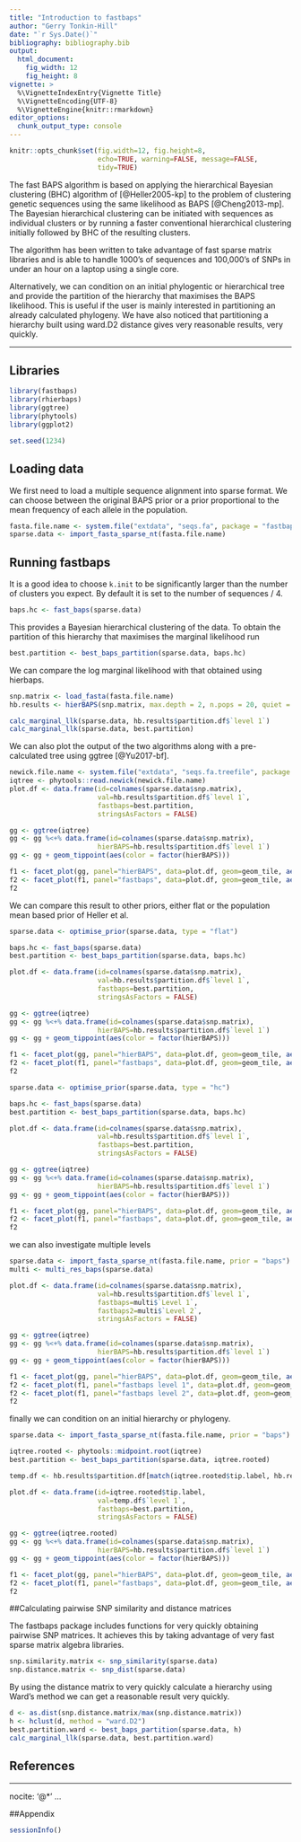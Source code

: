 ```yaml
---
title: "Introduction to fastbaps"
author: "Gerry Tonkin-Hill"
date: "`r Sys.Date()`"
bibliography: bibliography.bib
output: 
  html_document:
    fig_width: 12
    fig_height: 8
vignette: >
  %\VignetteIndexEntry{Vignette Title}
  %\VignetteEncoding{UTF-8}
  %\VignetteEngine{knitr::rmarkdown}
editor_options: 
  chunk_output_type: console
---
```


```r
knitr::opts_chunk$set(fig.width=12, fig.height=8,
                      echo=TRUE, warning=FALSE, message=FALSE,
                      tidy=TRUE)
```

The fast BAPS algorithm is based on applying the hierarchical Bayesian clustering (BHC) algorithm of [@Heller2005-kp] to the problem of clustering genetic sequences using the same likelihood as BAPS [@Cheng2013-mp]. The Bayesian hierarchical clustering can be initiated with sequences as individual clusters or by running a faster conventional hierarchical clustering initially followed by BHC of the resulting clusters.

The algorithm has been written to take advantage of fast sparse matrix libraries and is able to handle 1000's of sequences and 100,000's of SNPs in under an hour on a laptop using a single core.

Alternatively, we can condition on an initial phylogentic or hierarchical tree and provide the partition of the hierarchy that maximises the BAPS likelihood. This is useful if the user is mainly interested in partitioning an already calculated phylogeny. We have also noticed that partitioning a hierarchy built using ward.D2 distance gives very reasonable results, very quickly.

***


## Libraries

```r
library(fastbaps)
library(rhierbaps)
library(ggtree)
library(phytools)
library(ggplot2)

set.seed(1234)
```

## Loading data

We first need to load a multiple sequence alignment into sparse format. We can choose between the original BAPS prior or a prior proportional to the mean frequency of each allele in the population.

```r
fasta.file.name <- system.file("extdata", "seqs.fa", package = "fastbaps")
sparse.data <- import_fasta_sparse_nt(fasta.file.name)
```


## Running fastbaps

It is a good idea to choose `k.init` to be significantly larger than the number of clusters you expect. By default it is set to the number of sequences / 4.

```r
baps.hc <- fast_baps(sparse.data)
```

This provides a Bayesian hierarchical clustering of the data. To obtain the partition of this hierarchy that maximises the marginal likelihood run

```r
best.partition <- best_baps_partition(sparse.data, baps.hc)
```

We can compare the log marginal likelihood with that obtained using hierbaps.

```r
snp.matrix <- load_fasta(fasta.file.name)
hb.results <- hierBAPS(snp.matrix, max.depth = 2, n.pops = 20, quiet = TRUE)

calc_marginal_llk(sparse.data, hb.results$partition.df$`level 1`)
calc_marginal_llk(sparse.data, best.partition)
```

We can also plot the output of the two algorithms along with a pre-calculated tree using ggtree [@Yu2017-bf].

```r
newick.file.name <- system.file("extdata", "seqs.fa.treefile", package = "fastbaps")
iqtree <- phytools::read.newick(newick.file.name)
plot.df <- data.frame(id=colnames(sparse.data$snp.matrix),
                      val=hb.results$partition.df$`level 1`,
                      fastbaps=best.partition,
                      stringsAsFactors = FALSE)

gg <- ggtree(iqtree)
gg <- gg %<+% data.frame(id=colnames(sparse.data$snp.matrix),
                      hierBAPS=hb.results$partition.df$`level 1`)
gg <- gg + geom_tippoint(aes(color = factor(hierBAPS)))

f1 <- facet_plot(gg, panel="hierBAPS", data=plot.df, geom=geom_tile, aes(x=val), color='red')
f2 <- facet_plot(f1, panel="fastbaps", data=plot.df, geom=geom_tile, aes(x=fastbaps), color='blue')
f2
```

We can compare this result to other priors, either flat or the population mean based prior of Heller et al.

```r
sparse.data <- optimise_prior(sparse.data, type = "flat")

baps.hc <- fast_baps(sparse.data)
best.partition <- best_baps_partition(sparse.data, baps.hc)

plot.df <- data.frame(id=colnames(sparse.data$snp.matrix),
                      val=hb.results$partition.df$`level 1`,
                      fastbaps=best.partition,
                      stringsAsFactors = FALSE)

gg <- ggtree(iqtree)
gg <- gg %<+% data.frame(id=colnames(sparse.data$snp.matrix),
                      hierBAPS=hb.results$partition.df$`level 1`)
gg <- gg + geom_tippoint(aes(color = factor(hierBAPS)))

f1 <- facet_plot(gg, panel="hierBAPS", data=plot.df, geom=geom_tile, aes(x=val), color='red')
f2 <- facet_plot(f1, panel="fastbaps", data=plot.df, geom=geom_tile, aes(x=fastbaps), color='blue')
f2
```

```r
sparse.data <- optimise_prior(sparse.data, type = "hc")

baps.hc <- fast_baps(sparse.data)
best.partition <- best_baps_partition(sparse.data, baps.hc)

plot.df <- data.frame(id=colnames(sparse.data$snp.matrix),
                      val=hb.results$partition.df$`level 1`,
                      fastbaps=best.partition,
                      stringsAsFactors = FALSE)

gg <- ggtree(iqtree)
gg <- gg %<+% data.frame(id=colnames(sparse.data$snp.matrix),
                      hierBAPS=hb.results$partition.df$`level 1`)
gg <- gg + geom_tippoint(aes(color = factor(hierBAPS)))

f1 <- facet_plot(gg, panel="hierBAPS", data=plot.df, geom=geom_tile, aes(x=val), color='red')
f2 <- facet_plot(f1, panel="fastbaps", data=plot.df, geom=geom_tile, aes(x=fastbaps), color='blue')
f2
```

we can also investigate multiple levels

```r
sparse.data <- import_fasta_sparse_nt(fasta.file.name, prior = "baps")
multi <- multi_res_baps(sparse.data)

plot.df <- data.frame(id=colnames(sparse.data$snp.matrix),
                      val=hb.results$partition.df$`level 1`,
                      fastbaps=multi$`Level 1`,
                      fastbaps2=multi$`Level 2`,
                      stringsAsFactors = FALSE)

gg <- ggtree(iqtree)
gg <- gg %<+% data.frame(id=colnames(sparse.data$snp.matrix),
                      hierBAPS=hb.results$partition.df$`level 1`)
gg <- gg + geom_tippoint(aes(color = factor(hierBAPS)))

f1 <- facet_plot(gg, panel="hierBAPS", data=plot.df, geom=geom_tile, aes(x=val), color='red')
f2 <- facet_plot(f1, panel="fastbaps level 1", data=plot.df, geom=geom_tile, aes(x=fastbaps), color='blue')
f2 <- facet_plot(f1, panel="fastbaps level 2", data=plot.df, geom=geom_tile, aes(x=fastbaps2), color='green')
f2
```

finally we can condition on an initial hierarchy or phylogeny.

```r
sparse.data <- import_fasta_sparse_nt(fasta.file.name, prior = "baps")

iqtree.rooted <- phytools::midpoint.root(iqtree)
best.partition <- best_baps_partition(sparse.data, iqtree.rooted)

temp.df <- hb.results$partition.df[match(iqtree.rooted$tip.label, hb.results$partition.df$Isolate),]

plot.df <- data.frame(id=iqtree.rooted$tip.label,
                      val=temp.df$`level 1`,
                      fastbaps=best.partition,
                      stringsAsFactors = FALSE)

gg <- ggtree(iqtree.rooted)
gg <- gg %<+% data.frame(id=colnames(sparse.data$snp.matrix),
                      hierBAPS=hb.results$partition.df$`level 1`)
gg <- gg + geom_tippoint(aes(color = factor(hierBAPS)))

f1 <- facet_plot(gg, panel="hierBAPS", data=plot.df, geom=geom_tile, aes(x=val), color='red')
f2 <- facet_plot(f1, panel="fastbaps", data=plot.df, geom=geom_tile, aes(x=fastbaps), color='blue')
f2
```

##Calculating pairwise SNP similarity and distance matrices

The fastbaps package includes functions for very quickly obtaining pairwise SNP matrices. It achieves this by taking advantage of very fast sparse matrix algebra libraries. 

```r
snp.similarity.matrix <- snp_similarity(sparse.data)
snp.distance.matrix <- snp_dist(sparse.data)
```

By using the distance matrix to very quickly calculate a hierarchy using Ward's method we can get a reasonable result very quickly.

```r
d <- as.dist(snp.distance.matrix/max(snp.distance.matrix))
h <- hclust(d, method = "ward.D2")
best.partition.ward <- best_baps_partition(sparse.data, h)
calc_marginal_llk(sparse.data, best.partition.ward)
```


## References

---
nocite: '@*'
...

##Appendix
```r
sessionInfo()
```
